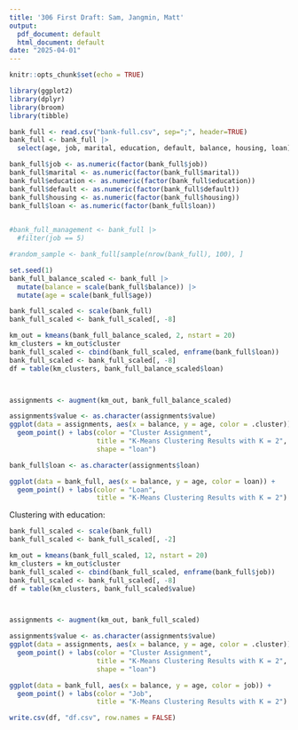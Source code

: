```yaml
---
title: '306 First Draft: Sam, Jangmin, Matt'
output:
  pdf_document: default
  html_document: default
date: "2025-04-01"
---
```


```r
knitr::opts_chunk$set(echo = TRUE)
```
```r
library(ggplot2) 
library(dplyr) 
library(broom)
library(tibble)
```

```r
bank_full <- read.csv("bank-full.csv", sep=";", header=TRUE)
bank_full <- bank_full |>
  select(age, job, marital, education, default, balance, housing, loan)
```

```r
bank_full$job <- as.numeric(factor(bank_full$job))
bank_full$marital <- as.numeric(factor(bank_full$marital))
bank_full$education <- as.numeric(factor(bank_full$education))
bank_full$default <- as.numeric(factor(bank_full$default))
bank_full$housing <- as.numeric(factor(bank_full$housing))
bank_full$loan <- as.numeric(factor(bank_full$loan))
  
```

```r
#bank_full_management <- bank_full |>
  #filter(job == 5)

#random_sample <- bank_full[sample(nrow(bank_full), 100), ]

set.seed(1)
bank_full_balance_scaled <- bank_full |>
  mutate(balance = scale(bank_full$balance)) |>
  mutate(age = scale(bank_full$age))

bank_full_scaled <- scale(bank_full)
bank_full_scaled <- bank_full_scaled[, -8]

km_out = kmeans(bank_full_balance_scaled, 2, nstart = 20)
km_clusters = km_out$cluster
bank_full_scaled <- cbind(bank_full_scaled, enframe(bank_full$loan))
bank_full_scaled <- bank_full_scaled[, -8]
df = table(km_clusters, bank_full_balance_scaled$loan)



assignments <- augment(km_out, bank_full_balance_scaled)

assignments$value <- as.character(assignments$value)
ggplot(data = assignments, aes(x = balance, y = age, color = .cluster)) +
  geom_point() + labs(color = "Cluster Assignment",
                      title = "K-Means Clustering Results with K = 2",
                      shape = "loan")
```
```r
bank_full$loan <- as.character(assignments$loan)

ggplot(data = bank_full, aes(x = balance, y = age, color = loan)) +
  geom_point() + labs(color = "Loan",
                      title = "K-Means Clustering Results with K = 2")
```
Clustering with education:
```r
bank_full_scaled <- scale(bank_full)
bank_full_scaled <- bank_full_scaled[, -2]

km_out = kmeans(bank_full_scaled, 12, nstart = 20)
km_clusters = km_out$cluster
bank_full_scaled <- cbind(bank_full_scaled, enframe(bank_full$job))
bank_full_scaled <- bank_full_scaled[, -8]
df = table(km_clusters, bank_full_scaled$value)



assignments <- augment(km_out, bank_full_scaled)

assignments$value <- as.character(assignments$value)
ggplot(data = assignments, aes(x = balance, y = age, color = .cluster)) +
  geom_point() + labs(color = "Cluster Assignment",
                      title = "K-Means Clustering Results with K = 2",
                      shape = "loan")

ggplot(data = bank_full, aes(x = balance, y = age, color = job)) +
  geom_point() + labs(color = "Job",
                      title = "K-Means Clustering Results with K = 2")

write.csv(df, "df.csv", row.names = FALSE)
```


